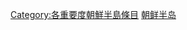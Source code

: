 {{catmore1|[[Wikipedia:朝鲜半岛专题|Wikipedia:朝鲜半岛专题]]}}
{{Articles by Importance|topic=朝鲜半岛|project=朝鲜半岛|format=toc}}
{{emptycat}}

[[Category:各重要度朝鮮半島條目|Category:各重要度朝鮮半島條目]]
[[Category:不适用重要度条目|朝鲜半岛]]